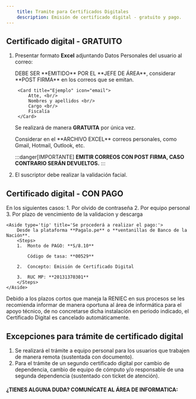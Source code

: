 ```yaml
---
    title: Tramite para Certificados Digitales
    description: Emisión de certificado digital - gratuito y pago.
--- 
```



## Certificado digital - GRATUITO

<Steps>

1. Presentar formato **Excel** adjuntando Datos Personales del usuario al correo: 

    <LinkCard title="informatica_pasco@mpfn.gob.pe" href="mailto:informatica_pasco@mpfn.gob.pe?Subject=Informacion%20importante"/>

    <Aside type='note' title='Nota'>
        DEBE SER **EMITIDO** POR EL **JEFE DE ÁREA**, considerar **POST FIRMA** en los correos que se emitan.
        
        <Card title="Ejemplo" icon="email">
            Atte, <br/>
            Nombres y apellidos <br/>
            Cargo <br/>
            Fiscalía 
        </Card>
    </Aside>

    Se realizará de manera **GRATUITA** por única vez.   

    <Aside type='tip' title='Evitar'>
        Considerar en el **ARCHIVO EXCEL** correos personales, como Gmail, Hotmail, Outlook, etc.
    </Aside>
    
    :::danger[IMPORTANTE]
    **EMITIR CORREOS CON POST FIRMA, CASO CONTRARIO SERÁN DEVUELTOS.**
    :::
2. El suscriptor debe realizar la validación facial.
</Steps>

## Certificado digital - CON PAGO
En los siguientes casos:
    1.  Por olvido de contraseña
    2.  Por equipo personal
    3.  Por plazo de vencimiento de la validacion y descarga


    <Aside type='tip' title='Se procederá a realizar el pago:'>
        Desde la plataforma **Pagalo.pe** o **ventanillas de Banco de la Nación**.
        <Steps>
        1.  Monto de PAGO: **S/8.10**

            Código de tasa: **00529**

        2.  Concepto: Emisión de Certificado Digital

        3.  RUC MP: **20131370301**
        </Steps>
    </Aside>
    
<Aside type='caution' title='CONSIDERAR:'>
    Debido a los plazos cortos que maneja la RENIEC en sus procesos se les 
    recomienda informar de manera oportuna al área de informática para el apoyo
    técnico, de no concretarse dicha instalación en periodo indicado, el Certificado
    Digital es cancelado automáticamente.
</Aside>

## Excepciones para trámite de certificado digital
1. Se realizará el trámite a equipo personal para los
usuarios que trabajen de manera remota
(sustentada con documento).
2. Para el trámite de un segundo certificado digital por
cambio de dependencia, cambio de equipo de
cómputo y/o responsable de una segunda
dependencia (sustentado con ticket de atención).

#### ¿TIENES ALGUNA DUDA? COMUNÍCATE AL ÁREA DE INFORMATICA:
<LinkCard title="informatica_pasco@mpfn.gob.pe / 63090 / 920308885" href="mailto:informatica_pasco@mpfn.gob.pe?Subject=Informacion%20importante"/>
